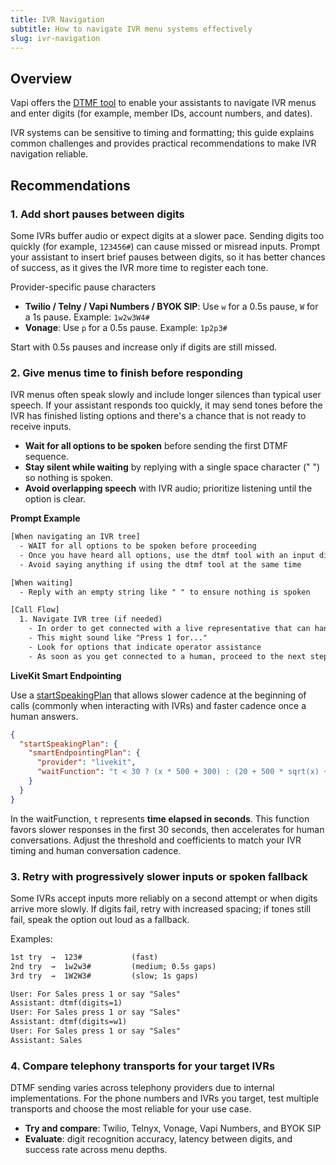 ```yaml
---
title: IVR Navigation
subtitle: How to navigate IVR menu systems effectively
slug: ivr-navigation
---
```


## Overview

Vapi offers the [DTMF tool](https://docs.vapi.ai/tools/default-tools#dial-keypad-dtmf) to enable your assistants to navigate IVR menus and enter digits (for example, member IDs, account numbers, and dates).

IVR systems can be sensitive to timing and formatting; this guide explains common challenges and provides practical recommendations to make IVR navigation reliable.

## Recommendations

### 1. Add short pauses between digits

Some IVRs buffer audio or expect digits at a slower pace. Sending digits too quickly (for example, `123456#`) can cause missed or misread inputs. Prompt your assistant to insert brief pauses between digits, so it has better chances of success, as it gives the IVR more time to register each tone.

Provider-specific pause characters

- **Twilio / Telny / Vapi Numbers / BYOK SIP**: Use `w` for a 0.5s pause, `W` for a 1s pause. Example: `1w2w3W4#`
- **Vonage**: Use `p` for a 0.5s pause. Example: `1p2p3#`

Start with 0.5s pauses and increase only if digits are still missed.

### 2. Give menus time to finish before responding

IVR menus often speak slowly and include longer silences than typical user speech. If your assistant responds too quickly, it may send tones before the IVR has finished listing options and there's a chance that is not ready to receive inputs.

- **Wait for all options to be spoken** before sending the first DTMF sequence.
- **Stay silent while waiting** by replying with a single space character (" ") so nothing is spoken.
- **Avoid overlapping speech** with IVR audio; prioritize listening until the option is clear.

**Prompt Example**

```txt
[When navigating an IVR tree]
  - WAIT for all options to be spoken before proceeding
  - Once you have heard all options, use the dtmf tool with an input digit that matches the option you want to select
  - Avoid saying anything if using the dtmf tool at the same time

[When waiting]
  - Reply with an empty string like " " to ensure nothing is spoken

[Call Flow]
  1. Navigate IVR tree (if needed)
    - In order to get connected with a live representative that can handle your request, you may need to navigate an IVR tree.
    - This might sound like "Press 1 for..."
    - Look for options that indicate operator assistance
    - As soon as you get connected to a human, proceed to the next step
```

**LiveKit Smart Endpointing**

Use a [startSpeakingPlan](https://docs.vapi.ai/customization/speech-configuration#start-speaking-plan) that allows slower cadence at the beginning of calls (commonly when interacting with IVRs) and faster cadence once a human answers.

```json title="startSpeakingPlan"
{
  "startSpeakingPlan": {
    "smartEndpointingPlan": {
      "provider": "livekit",
      "waitFunction": "t < 30 ? (x * 500 + 300) : (20 + 500 * sqrt(x) + 2500 * x^3)"
    }
  }
}
```

<Info>In the waitFunction, <code>t</code> represents <strong>time elapsed in seconds</strong>. This function favors slower responses in the first 30 seconds, then accelerates for human conversations. Adjust the threshold and coefficients to match your IVR timing and human conversation cadence.</Info>

### 3. Retry with progressively slower inputs or spoken fallback

Some IVRs accept inputs more reliably on a second attempt or when digits arrive more slowly. If digits fail, retry with increased spacing; if tones still fail, speak the option out loud as a fallback.

Examples:

```txt title="Progressive retries"
1st try  →  123#           (fast)
2nd try  →  1w2w3#         (medium; 0.5s gaps)
3rd try  →  1W2W3#         (slow; 1s gaps)
```

```txt title="Fallback to spoken input"
User: For Sales press 1 or say "Sales"
Assistant: dtmf(digits=1)
User: For Sales press 1 or say "Sales"
Assistant: dtmf(digits=w1)
User: For Sales press 1 or say "Sales"
Assistant: Sales
```

### 4. Compare telephony transports for your target IVRs

DTMF sending varies across telephony providers due to internal implementations. For the phone numbers and IVRs you target, test multiple transports and choose the most reliable for your use case.

- **Try and compare**: Twilio, Telnyx, Vonage, Vapi Numbers, and BYOK SIP
- **Evaluate**: digit recognition accuracy, latency between digits, and success rate across menu depths.

